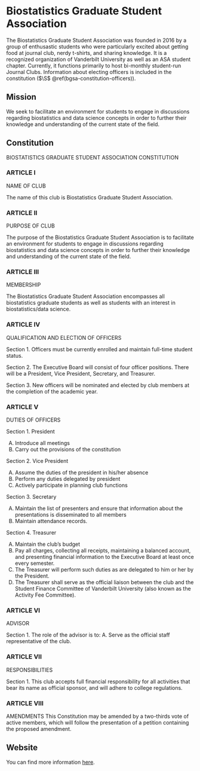 # Biostatistics Graduate Student Association {#bgsa}

The Biostatistics Graduate Student Association was founded in 2016 by a group of enthusastic students who were particularly excited about getting food at journal club, nerdy t-shirts, and sharing knowledge. It is a recognized organization of Vanderbilt University as well as an ASA student chapter. Currently, it functions primarily to host bi-monthly student-run Journal Clubs. Information about electing officers is included in the constitution ($\S$ \@ref(bgsa-constitution-officers)).

## Mission

We seek to facilitate an environment for students to engage in discussions regarding biostatistics and data science concepts in order to further their knowledge and understanding of the current state of the field.

## Constitution {#bgsa-constitution}

BIOSTATISTICS GRADUATE STUDENT ASSOCIATION CONSTITUTION

### ARTICLE I
NAME OF CLUB

The name of this club is Biostatistics Graduate Student Association.

### ARTICLE II
PURPOSE OF CLUB

The purpose of the Biostatistics Graduate Student Association is to facilitate an environment for students to engage in discussions regarding biostatistics and data science concepts in order to further their knowledge and understanding of the current state of the field.

### ARTICLE III
MEMBERSHIP

The Biostatistics Graduate Student Association encompasses all biostatistics graduate students as well as students with an interest in biostatistics/data science. 

### ARTICLE IV {#bgsa-constitution-officers}
QUALIFICATION AND ELECTION OF OFFICERS

Section 1.
Officers must be currently enrolled and maintain full-time student status. 


Section 2.
The Executive Board will consist of four officer positions. There will be a President, Vice President, Secretary, and Treasurer.


Section 3.
New officers will be nominated and elected by club members at the completion of the academic year. 

### ARTICLE V
DUTIES OF OFFICERS

Section 1.
President

A.	Introduce all meetings
B.	Carry out the provisions of the constitution

Section 2.
Vice President

A.	Assume the duties of the president in his/her absence
B.	Perform any duties delegated by president
C.	Actively participate in planning club functions

Section 3.
Secretary

A.	Maintain the list of presenters and ensure that information about the presentations is disseminated to all members
B.	Maintain attendance records.

Section 4.
Treasurer

A.	Maintain the club’s budget
B.	Pay all charges, collecting all receipts, maintaining a balanced account, and presenting financial information to the Executive Board at least once every semester. 
C.	The Treasurer will perform such duties as are delegated to him or her by the President. 
D.	The Treasurer shall serve as the official liaison between the club and the Student Finance Committee of Vanderbilt University (also known as the Activity Fee Committee).

### ARTICLE VI
ADVISOR

Section 1.
The role of the advisor is to:
A.	Serve as the official staff representative of the club.

### ARTICLE VII
RESPONSIBILITIES

Section 1. 
This club accepts full financial responsibility for all activities that bear its name as official sponsor, and will adhere to college regulations.

### ARTICLE VIII
AMENDMENTS
This Constitution may be amended by a two-thirds vote of active members, which will follow the presentation of a petition containing the proposed amendment.

## Website

You can find more information [here](https://anchorlink.vanderbilt.edu/organization/Biostatistics).
